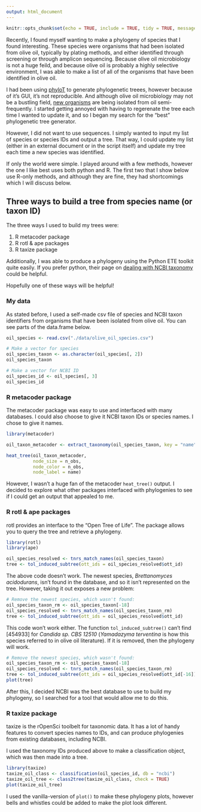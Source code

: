```yaml
---
output: html_document
---
```


```r
knitr::opts_chunk$set(echo = TRUE, include = TRUE, tidy = TRUE, message = FALSE, error = FALSE, warning = FALSE)
```
Recently, I found myself wanting to make a phylogeny of species that I found interesting. These species were organisms that had been isolated from olive oil, typically by plating methods, and either identified through screening or through amplicon sequencing. Because olive oil microbiology is not a huge feild, and because olive oil is probably a highly selective environment, I was able to make a list of all of the organisms that have been identified in olive oil. 

I had been using [phyloT](http://phylot.biobyte.de/) to generate phylogenetic treees, however because of it's GUI, it's not reproducible. And although olive oil microbiology may not be a bustling field, [new organisms](https://link.springer.com/article/10.1007/s10482-017-0832-8) are being isolated from oil semi-frequently. I started getting annoyed with having to regerenate the tree each time I wanted to update it, and so I began my search for the "best" phylogenetic tree generator. 

However, I did not want to use sequences. I simply wanted to input my list of species or species IDs and output a tree. That way, I could update my list (either in an external document or in the script itself) and update my tree each time a new species was identified. 

If only the world were simple. I played around with a few methods, however the one I like best uses both python and R. The first two that I show below use R-only methods, and although they are fine, they had shortcomings which I will discuss below.

## Three ways to build a tree from species name (or taxon ID)

The three ways I used to build my trees were:

1. R metacoder package
2. R rotl & ape packages
3. R taxize package

Additionally, I was able to produce a phylogeny using the Python ETE toolkit quite easily. If you prefer python, their page on [dealing with NCBI taxonomy](http://etetoolkit.org/docs/latest/tutorial/tutorial_ncbitaxonomy.html) could be helpful.

Hopefully one of these ways will be helpful!

### My data

As stated before, I used a self-made csv file of species and NCBI taxon identifiers from organisms that have been isolated from olive oil. You can see parts of the data.frame below.

```r
oil_species <- read.csv("./data/olive_oil_species.csv")
```

```r
# Make a vector for species
oil_species_taxon <- as.character(oil_species[, 2])
oil_species_taxon
```

```r
# Make a vector for NCBI ID
oil_species_id <- oil_species[, 3]
oil_species_id
```

### R metacoder package

The metacoder package was easy to use and interfaced with many databases. I could also choose to give it NCBI taxon IDs or species names. I chose to give it names. 
```r
library(metacoder)

oil_taxon_metacoder <- extract_taxonomy(oil_species_taxon, key = "name", database = "ncbi", allow_na = TRUE)
```

```r
heat_tree(oil_taxon_metacoder,
          node_size = n_obs,
          node_color = n_obs,
          node_label = name)
```

However, I wasn't a huge fan of the metacoder `heat_tree()` output. I decided to explore what other packages interfaced with phylogenies to see if I could get an output that appealed to me. 

### R rotl & ape packages

rotl provides an interface to the "Open Tree of Life". The package allows you to query the tree and retrieve a phylogeny. 
```r
library(rotl)
library(ape)
```

```r
oil_species_resolved <- tnrs_match_names(oil_species_taxon)
tree <- tol_induced_subtree(ott_ids = oil_species_resolved$ott_id)
```
The above code doesn't work. The newest species, *Brettanomyces acidodurans*, isn't found in the database, and so it isn't represented on the tree. However, taking it out exposes a new problem:

```r
# Remove the newest species, which wasn't found:
oil_species_taxon_rm <- oil_species_taxon[-18]
oil_species_resolved <- tnrs_match_names(oil_species_taxon_rm)
tree <- tol_induced_subtree(ott_ids = oil_species_resolved$ott_id)
```
This code won't work either. The function `tol_induced_subtree()` can't find [454933] for *Candida sp. CBS 12510* (*Yamadazyma terventina* is how this species referred to in olive oil literature). If it is removed, then the phylogeny will work.

```r
# Remove the newest species, which wasn't found:
oil_species_taxon_rm <- oil_species_taxon[-18]
oil_species_resolved <- tnrs_match_names(oil_species_taxon_rm)
tree <- tol_induced_subtree(ott_ids = oil_species_resolved$ott_id[-16])
plot(tree)
```

After this, I decided NCBI was the best database to use to build my phylogeny, so I searched for a tool that would allow me to do this.

### R taxize package

taxize is the rOpenSci toolbelt for taxonomic data. It has a lot of handy features to convert species names to IDs, and can produce phylogenies from existing databases, including NCBI.

I used the taxonomy IDs produced above to make a classification object, which was then made into a tree.
```r
library(taxize)
taxize_oil_class <- classification(oil_species_id, db = "ncbi")
taxize_oil_tree <- class2tree(taxize_oil_class, check = TRUE)
plot(taxize_oil_tree)
```

I used the vanilla-version of `plot()` to make these phylogeny plots, however bells and whistles could be added to make the plot look different.


